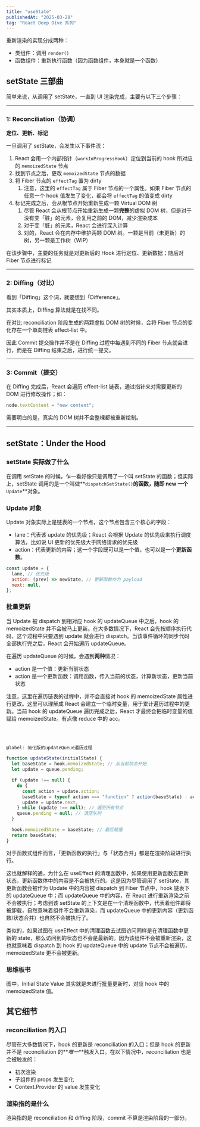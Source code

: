 ```yaml
---
title: "useState"
publishedAt: "2025-03-28"
tag: "React Deep Dive 系列"
---
```


重新渲染的实现分成两种：

- 类组件：调用 `render()`
- 函数组件：重新执行函数（因为函数组件，本身就是一个函数）

## setState 三部曲

简单来说，从调用了 setState，一直到 UI 渲染完成，主要有以下三个步骤：

---

### 1: Reconciliation（协调）

**定位、更新、标记**

一旦调用了 setState，会发生以下事件流：

1. React 会用一个内部指针（`workInProgressHook`）定位到当前的 hook 所对应的 `memoizedState` 节点
2. 找到节点之后，更改 `memoizedState` 节点的数据
3. 将 Fiber 节点的 `effectTag` 置为 dirty
   1. 注意，这里的 `effectTag` 属于 Fiber 节点的一个属性。如果 Fiber 节点的任意一个 hook 值发生了变化，都会将 `effectTag` 的值变成 dirty
4. 标记完成之后，会从根节点开始重新生成一颗 Virtual DOM 树
   1. 尽管 React 会从根节点开始重新生成一颗**完整**的虚拟 DOM 树，但是对于没有变「脏」的元素，会复用之前的 DOM，减少渲染成本
   2. 对于变「脏」的元素，React 会进行深入计算
   3. 对的，React 会在内存中维护两颗 DOM 树。一颗是当前（未更新）的树，另一颗是工作树（WIP）

在该步骤中，主要的任务就是对更新后的 Hook 进行定位、更新数据；随后对 Fiber 节点进行标记

---

### 2: Diffing（对比）

看到「Diffing」这个词，就要想到「Difference」。

其实本质上，Diffing 算法就是在找不同。

在对比 reconciliation 阶段生成的两颗虚拟 DOM 树的时候，会将 Fiber 节点的变化存在一个单向链表 effect-list 中。

因此 Commit 提交操作并不是在 Diffing 过程中每遇到不同的 Fiber 节点就会进行，而是在 Diffing 结束之后，进行统一提交。

---

### 3: Commit（提交）

在 Diffing 完成后，React 会遍历 effect-list 链表，通过指针来对需要更新的 DOM 进行修改操作；如：

```javascript
node.textContent = "new content";
```

需要明白的是，真实的 DOM 树并不会整棵都被重新绘制。

---

## setState：Under the Hood

### setState 实际做了什么

在调用 setState 的时候，乍一看好像只是调用了一个叫 setState 的函数；但实际上，setState 调用的是一个叫做**`dispatchSetState()`**的函数，随即 new 一个**`Update`**对象。

### Update 对象

Update 对象实际上是链表的一个节点，这个节点包含三个核心的字段：

- lane：代表该 update 的优先级；React 会根据 Update 的优先级来执行调度算法，比如说 UI 更新的优先级大于网络请求的优先级
- action：代表更新的内容；这一个字段既可以是一个值，也可以是一个**更新函数**。

```javascript
const update = {
  lane, // 优先级
  action: (prev) => newState, // 更新函数作为 payload
  next: null,
};
```

### 批量更新

当 Update 被 dispatch 到相对应 hook 的 updateQueue 中之后，hook 的 memoizedState 并不会被马上更新。在大多数情况下，React 会先按顺序执行代码，这个过程中只要遇到 update 就会进行 dispatch。当该事件循环的同步代码全部执行完之后，React 会开始遍历 updateQueue。

在遍历 updateQueue 的时候，会遇到**两种**情况：

- action 是一个值：更新当前状态
- action 是一个更新函数：调用函数，传入当前的状态，计算新状态，更新当前状态

注意，这里在遍历链表的过程中，并不会直接对 hook 的 memoizedState 属性进行更改。这里可以理解成 React 会建立一个临时变量，用于累计遍历过程中的更新。当前 hook 的 updateQueue 遍历完成之后，React 才最终会把临时变量的值赋给 memoizedState。有点像 reduce 中的 acc。

<br />
<Feedback description="为了方便记忆，我把这种「累计性的批量更新」行为称作：「Accumulative Batch Update」" />
<br />

```javascript
@label: 简化版的updateQueue遍历过程

function updateState(initialState) {
  let baseState = hook.memoizedState; // 从当前状态开始
  let update = queue.pending;

  if (update !== null) {
    do {
      const action = update.action;
      baseState = typeof action === "function" ? action(baseState) : action; // 逐步更新
      update = update.next;
    } while (update !== null); // 遍历所有节点
    queue.pending = null; // 清空队列
  }

  hook.memoizedState = baseState; // 最后赋值
  return baseState;
}
```

对于函数式组件而言，「更新函数的执行」与「状态合并」都是在渲染阶段进行执行。

这也就解释的通，为什么在 useEffect 的清理函数中，如果使用更新函数去更新状态，更新函数体中的内容是不会被执行的。这是因为尽管调用了 setState，其更新函数会被作为 Update 中的内容被 dispatch 到 Fiber 节点中，hook 链表下的 updateQueue 中；而 updateQueue 中的内容，在 React 进行重新渲染之前不会被执行；考虑到该 setState 的上下文是在一个清理函数中，代表着组件即将被卸载，自然意味着组件不会重新渲染，而 updateQueue 中的更新内容（更新函数/状态合并）也自然不会被执行了。

类似的，如果试图在 useEffect 中的清理函数去试图访问同样是在清理函数中更新的 state，那么访问到的状态也不会是最新的。因为该组件不会被重新渲染，这也就意味着 dispatch 到 hook 的 updateQueue 中的 update 节点不会被遍历，memoizedState 更不会被更新。

### 思维板书

图中，Initial State Value 其实就是未进行批量更新时，对应 hook 中的 memoizedState 值。

## 其它细节

### reconciliation 的入口

尽管在大多数情况下，hook 的更新是 reconciliation 的入口；但是 hook 的更新并不是 reconciliation 的**_唯一_**触发入口。在以下情况中，reconciliation 也是会被触发的：

- 初次渲染
- 子组件的 props 发生变化
- Context.Provider 的 value 发生变化

### 渲染指的是什么

渲染指的是 reconciliation 和 diffing 阶段，commit 不算是渲染阶段的一部分。
